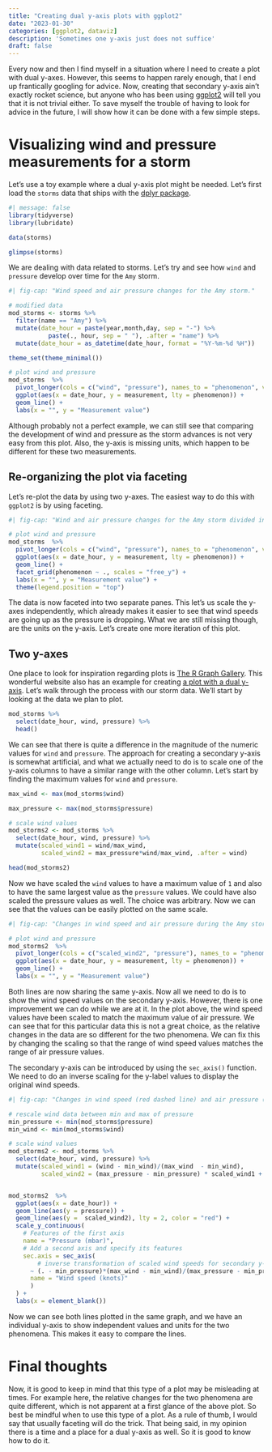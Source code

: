 ```yaml
---
title: "Creating dual y-axis plots with ggplot2"
date: "2023-01-30"
categories: [ggplot2, dataviz]
description: 'Sometimes one y-axis just does not suffice'
draft: false
---
```



Every now and then I find myself in a situation where I need to create a plot with dual y-axes. However, this seems to happen rarely enough, that I end up frantically googling for advice. Now, creating that secondary y-axis ain't exactly rocket science, but anyone who has been using [ggplot2](https://ggplot2.tidyverse.org/) will tell you that it is not trivial either. To save myself the trouble of having to look for advice in the future, I will show how it can be done with a few simple steps.


# Visualizing wind and pressure measurements for a storm

Let's use a  toy example where a dual y-axis plot might be needed. Let's first load the `storms` data that ships with the [dplyr package](https://dplyr.tidyverse.org/reference/storms.html).

```r
#| message: false
library(tidyverse)
library(lubridate)

data(storms)

glimpse(storms)
```

We are dealing with data related to storms. Let's try and see how `wind` and `pressure` develop over time for the `Amy` storm.

```r
#| fig-cap: "Wind speed and air pressure changes for the Amy storm."

# modified data
mod_storms <- storms %>% 
  filter(name == "Amy") %>%
  mutate(date_hour = paste(year,month,day, sep = "-") %>% 
           paste(., hour, sep = " "), .after = "name") %>% 
  mutate(date_hour = as_datetime(date_hour, format = "%Y-%m-%d %H"))

theme_set(theme_minimal())

# plot wind and pressure
mod_storms  %>% 
  pivot_longer(cols = c("wind", "pressure"), names_to = "phenomenon", values_to = "measurement") %>%
  ggplot(aes(x = date_hour, y = measurement, lty = phenomenon)) +
  geom_line() +
  labs(x = "", y = "Measurement value")

```

Although probably not a perfect example, we can still see that comparing the development of wind and pressure as the storm advances is not very easy from this plot. Also, the y-axis is missing units, which happen to be different for these two measurements.

## Re-organizing the plot via faceting

Let's re-plot the data by using two y-axes. The easiest way to do this with `ggplot2` is by using faceting.

```r
#| fig-cap: "Wind and air pressure changes for the Amy storm divided into two different plots."

# plot wind and pressure
mod_storms  %>% 
  pivot_longer(cols = c("wind", "pressure"), names_to = "phenomenon", values_to = "measurement") %>%
  ggplot(aes(x = date_hour, y = measurement, lty = phenomenon)) +
  geom_line() +
  facet_grid(phenomenon ~ ., scales = "free_y") +
  labs(x = "", y = "Measurement value") +
  theme(legend.position = "top")

```

The data is now faceted into two separate panes. This let's us scale the y-axes independently, which already makes it easier to see that wind speeds are going up as the pressure is dropping. What we are still missing though, are the units on the y-axis. Let's create one more iteration of this plot.

## Two y-axes

One place to look for inspiration regarding plots is [The R Graph Gallery](https://r-graph-gallery.com/index.html). This wonderful website also has an example for creating [a plot with a dual y-axis](https://r-graph-gallery.com/line-chart-dual-Y-axis-ggplot2.html). Let's walk through the process with our storm data. We'll start by looking at the data we plan to plot.

```r

mod_storms %>% 
  select(date_hour, wind, pressure) %>% 
  head()

```

We can see that there is quite a difference in the magnitude of the numeric values for `wind` and `pressure`. The approach for creating a secondary y-axis is somewhat artificial, and what we actually need to do is to scale one of the y-axis columns to have a similar range with the other column. Let's start by finding the maximum values for `wind` and `pressure`.

```r

max_wind <- max(mod_storms$wind)

max_pressure <- max(mod_storms$pressure)

# scale wind values
mod_storms2 <- mod_storms %>% 
  select(date_hour, wind, pressure) %>% 
  mutate(scaled_wind1 = wind/max_wind,
         scaled_wind2 = max_pressure*wind/max_wind, .after = wind)

head(mod_storms2)
```

Now we have scaled the `wind` values to have a maximum value of `1` and also to have the same largest value as the `pressure` values. We could have also scaled the pressure values as well. The choice was arbitrary. Now we can see that the values can be easily plotted on the same scale.

```r
#| fig-cap: "Changes in wind speed and air pressure during the Amy storm. Wind speed values have been scaled to match the maximum air pressure values."

# plot wind and pressure
mod_storms2  %>% 
  pivot_longer(cols = c("scaled_wind2", "pressure"), names_to = "phenomenon", values_to = "measurement") %>%
  ggplot(aes(x = date_hour, y = measurement, lty = phenomenon)) +
  geom_line() +
  labs(x = "", y = "Measurement value")

```

Both lines are now sharing the same y-axis. Now all we need to do is to show the wind speed values on the secondary y-axis. However, there is one improvement we can do while we are at it. In the plot above, the wind speed values have been scaled to match the maximum value of air pressure. We can see that for this particular data this is not a great choice, as the relative changes in the data are so different for the two phenomena. We can fix this by changing the scaling so that the range of wind speed values matches the range of air pressure values. 

The secondary y-axis can be introduced by using the `sec_axis()` function. We need to do an inverse scaling for the y-label values to display the original wind speeds.


```r
#| fig-cap: "Changes in wind speed (red dashed line) and air pressure (black solid line) during the Amy storm. Wind speed values have been scaled to match the air pressure value range. The labels for the secondary y-axis have undergone inverse scaling to show the unchanged wind speed values."

# rescale wind data between min and max of pressure
min_pressure <- min(mod_storms$pressure)
min_wind <- min(mod_storms$wind)

# scale wind values
mod_storms2 <- mod_storms %>% 
  select(date_hour, wind, pressure) %>% 
  mutate(scaled_wind1 = (wind - min_wind)/(max_wind  - min_wind),
         scaled_wind2 = (max_pressure - min_pressure) * scaled_wind1 + min_pressure, .after = wind)


mod_storms2  %>% 
  ggplot(aes(x = date_hour)) +
  geom_line(aes(y = pressure)) + 
  geom_line(aes(y =  scaled_wind2), lty = 2, color = "red") + 
  scale_y_continuous(
    # Features of the first axis
    name = "Pressure (mbar)",
    # Add a second axis and specify its features
    sec.axis = sec_axis(
        # inverse transformation of scaled wind speeds for secondary y-axis
      ~ (. - min_pressure)*(max_wind - min_wind)/(max_pressure - min_pressure) + min_wind, 
      name = "Wind speed (knots)"
      )
  ) +
  labs(x = element_blank())
```

Now we can see both lines plotted in the same graph, and we have an individual y-axis to show independent values and units for the two phenomena. This makes it easy to compare the lines.

# Final thoughts

Now, it is good to keep in mind that this type of a plot may be misleading at times. For example here, the relative changes for the two phenomena are quite different, which is not apparent at a first glance of the above plot. So best be mindful when to use this type of a plot. As a rule of thumb, I would say that usually faceting will do the trick. That being said, in my opinion there is a time and a place for a dual y-axis as well. So it is good to know how to do it.
